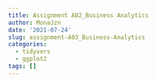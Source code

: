 ```yaml
---
title: Assignment A02_Business Analytics
author: MonaJzn
date: '2021-07-24'
slug: assignment-A03_Business-Analytics
categories:
  - tidyvers
  - ggplot2
tags: []
---
```






